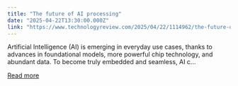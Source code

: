 ```yaml
---
title: "The future of AI processing"
date: "2025-04-22T13:30:00.000Z"
link: "https://www.technologyreview.com/2025/04/22/1114962/the-future-of-ai-processing/"
---
```


Artificial Intelligence (AI) is emerging in everyday use cases, thanks to advances in foundational models, more powerful chip technology, and abundant data. To become truly embedded and seamless, AI c...

[Read more](https://www.technologyreview.com/2025/04/22/1114962/the-future-of-ai-processing/)
